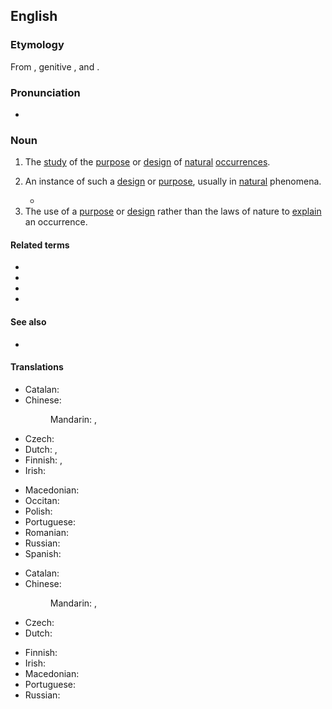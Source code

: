 ==English==
{{wikipedia}}

===Etymology===
{{root|en|ine-pro|*kʷel-}}
From {{etyl|grc|en}} {{m|grc|τέλος||purpose}}, genitive {{m|grc|τέλεος}}, and {{m|grc|λόγος||word, speech, discourse}}.

===Pronunciation===
* {{a|UK}} {{IPA|en|/ˈtiːl.iˌɒl.ə.dʒi/}}

===Noun===
{{en-noun|~}}

# {{lb|en|philosophy}} The [[study]] of the [[purpose]] or [[design]] of [[natural]] [[occurrence]]s.
# {{lb|en|by extension}} An instance of such a [[design]] or [[purpose]], usually in [[natural]] phenomena.
#* {{quote-text|en|year=2011|author=Paul A. Rahe|title=[http://ricochet.com/main-feed/Truths-You-Cannot-Utter Truths You Cannot Utter]|passage=In short, what every student of biology knows – that within nature there is a '''teleology''' having to do with the survival of the species which underpins the distinction between the two sexes and produces between them a natural affinity for one another – no surgeon who knows what is good for him may now say.}}
# The use of a [[purpose]] or [[design]] rather than the laws of nature to [[explain]] an occurrence.

====Related terms====
* {{l|en|teleologic}}
* {{l|en|teleological}}
* {{l|en|teleologically}}
* {{l|en|teleologist}}

====See also====
* {{l|en|teleophobia}}

====Translations====
{{trans-top|study of the purpose of occurrences}}
* Catalan: {{t|ca|teleologia|f}}
* Chinese:
*: Mandarin: {{t+|cmn|目的論}}, {{t+|cmn|目的论|tr=mùdìlùn}}
* Czech: {{t|cs|teleologie|f}}
* Dutch: {{t+|nl|teleologie|f}}, {{t|nl|doelmatigheidsleer|f}}
* Finnish: {{t|fi|teleologia}}, {{t|fi|tarkoitusoppi}}
* Irish: {{t|ga|teileolaíocht|f}}
{{trans-mid}}
* Macedonian: {{t|mk|телеологија|f}}
* Occitan: {{t|oc|teleologia}}
* Polish: {{t+|pl|teleologia|f}}
* Portuguese: {{t+|pt|teleologia|f}}
* Romanian: {{t+|ro|teleologie|f}}
* Russian: {{t+|ru|телеоло́гия|f}}
* Spanish: {{t+|es|teleología|m}}
{{trans-bottom}}

{{trans-top|use of purpose to explain occurrence}}
* Catalan: {{t|ca|teleologia|f}}
* Chinese:
*: Mandarin: {{t+|cmn|目的論}}, {{t+|cmn|目的论|tr=mùdìlùn}}
* Czech: {{t|cs|teleologie|f}}
* Dutch: {{t+|nl|teleologie|f}}
{{trans-mid}}
* Finnish: {{t|fi|[[teleologinen]] [[selitys]]}}
* Irish: {{t|ga|teileolaíocht|f}}
* Macedonian: {{t|mk|телеологија|f}}
* Portuguese: {{t+|pt|teleologia|f}}
* Russian: {{t+|ru|телеоло́гия|m|f}}
{{trans-bottom}}